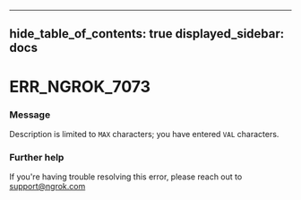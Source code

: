 

---
hide_table_of_contents: true
displayed_sidebar: docs
---


# ERR_NGROK_7073

### Message
Description is limited to `MAX` characters; you have entered `VAL` characters.

<ErrorDetails error="err_ngrok_7073" />



### Further help
If you're having trouble resolving this error, please reach out to [support@ngrok.com](mailto:support@ngrok.com?subject=Help%20with%20ERR_NGROK_7073)

